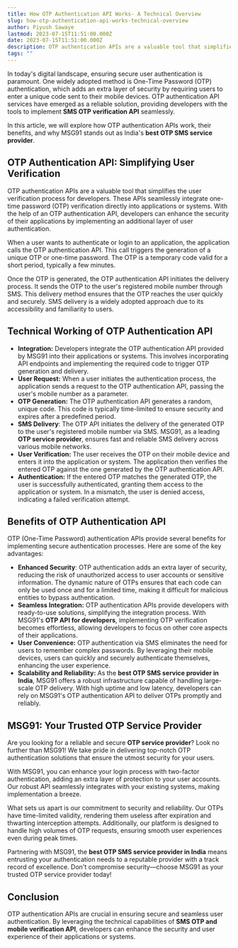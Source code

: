 ```yaml
---
title: How OTP Authentication API Works- A Technical Overview
slug: how-otp-authentication-api-works-technical-overview
author: Piyush Sawaye
lastmod: 2023-07-15T11:51:00.000Z
date: 2023-07-15T11:51:00.000Z
description: OTP authentication APIs are a valuable tool that simplifies the user verification process for developers. These APIs seamlessly integrate one-time password (OTP) verification directly into applications or systems. With the help of an OTP authentication API, developers can enhance the security of their applications by implementing an additional layer of user authentication.
tags: ""
---
```


In today's digital landscape, ensuring secure user authentication is paramount. One widely adopted method is One-Time Password (OTP) authentication, which adds an extra layer of security by requiring users to enter a unique code sent to their mobile devices. OTP authentication API services have emerged as a reliable solution, providing developers with the tools to implement **SMS OTP verification API** seamlessly.   


In this article, we will explore how OTP authentication APIs work, their benefits, and why MSG91 stands out as India's **best OTP SMS service provider**.  


**OTP Authentication API: Simplifying User Verification**
---------------------------------------------------------

OTP authentication APIs are a valuable tool that simplifies the user verification process for developers. These APIs seamlessly integrate one-time password (OTP) verification directly into applications or systems. With the help of an OTP authentication API, developers can enhance the security of their applications by implementing an additional layer of user authentication.  


When a user wants to authenticate or login to an application, the application calls the OTP authentication API. This call triggers the generation of a unique OTP or one-time password. The OTP is a temporary code valid for a short period, typically a few minutes.

Once the OTP is generated, the OTP authentication API initiates the delivery process. It sends the OTP to the user's registered mobile number through SMS. This delivery method ensures that the OTP reaches the user quickly and securely. SMS delivery is a widely adopted approach due to its accessibility and familiarity to users.  


**Technical Working of OTP Authentication API**
-----------------------------------------------

* **Integration:** Developers integrate the OTP authentication API provided by MSG91 into their applications or systems. This involves incorporating API endpoints and implementing the required code to trigger OTP generation and delivery.
* **User Request:** When a user initiates the authentication process, the application sends a request to the OTP authentication API, passing the user's mobile number as a parameter.
* **OTP Generation:** The OTP authentication API generates a random, unique code. This code is typically time-limited to ensure security and expires after a predefined period.
* **SMS Delivery**: The OTP API initiates the delivery of the generated OTP to the user's registered mobile number via SMS. MSG91, as a leading **OTP service provider**, ensures fast and reliable SMS delivery across various mobile networks.
* **User Verification:** The user receives the OTP on their mobile device and enters it into the application or system. The application then verifies the entered OTP against the one generated by the OTP authentication API.
* **Authentication:** If the entered OTP matches the generated OTP, the user is successfully authenticated, granting them access to the application or system. In a mismatch, the user is denied access, indicating a failed verification attempt.

**Benefits of OTP Authentication API**
--------------------------------------

OTP (One-Time Password) authentication APIs provide several benefits for implementing secure authentication processes. Here are some of the key advantages:

* **Enhanced Security**: OTP authentication adds an extra layer of security, reducing the risk of unauthorized access to user accounts or sensitive information. The dynamic nature of OTPs ensures that each code can only be used once and for a limited time, making it difficult for malicious entities to bypass authentication.
* **Seamless Integration:** OTP authentication APIs provide developers with ready-to-use solutions, simplifying the integration process. With MSG91's **OTP API for developers**, implementing OTP verification becomes effortless, allowing developers to focus on other core aspects of their applications.
* **User Convenience:** OTP authentication via SMS eliminates the need for users to remember complex passwords. By leveraging their mobile devices, users can quickly and securely authenticate themselves, enhancing the user experience.
* **Scalability and Reliability:** As the **best OTP SMS service provider in India**, MSG91 offers a robust infrastructure capable of handling large-scale OTP delivery. With high uptime and low latency, developers can rely on MSG91's OTP authentication API to deliver OTPs promptly and reliably.

**MSG91: Your Trusted OTP Service Provider**
--------------------------------------------

Are you looking for a reliable and secure **OTP service provider**? Look no further than MSG91! We take pride in delivering top-notch OTP authentication solutions that ensure the utmost security for your users.  


With MSG91, you can enhance your login process with two-factor authentication, adding an extra layer of protection to your user accounts. Our robust API seamlessly integrates with your existing systems, making implementation a breeze.  


What sets us apart is our commitment to security and reliability. Our OTPs have time-limited validity, rendering them useless after expiration and thwarting interception attempts. Additionally, our platform is designed to handle high volumes of OTP requests, ensuring smooth user experiences even during peak times.  


Partnering with MSG91, the **best OTP SMS service provider in India** means entrusting your authentication needs to a reputable provider with a track record of excellence. Don't compromise security—choose MSG91 as your trusted OTP service provider today!  


**Conclusion**
--------------

OTP authentication APIs are crucial in ensuring secure and seamless user authentication. By leveraging the technical capabilities of **SMS OTP and mobile verification API**, developers can enhance the security and user experience of their applications or systems.

